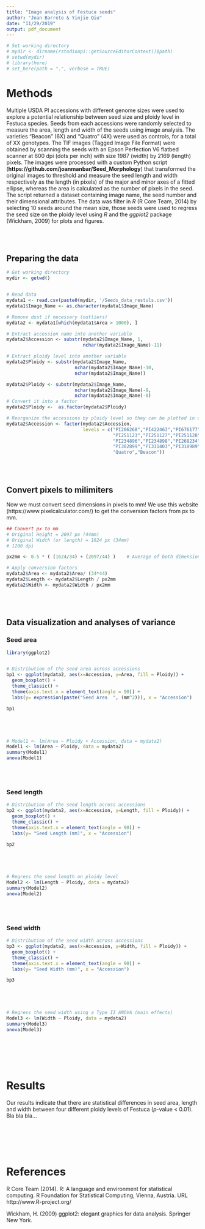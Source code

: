 ```yaml
---
title: "Image analysis of Festuca seeds"
author: "Joan Barreto & Yinjie Qiu"
date: "11/29/2019"
output: pdf_document
---
```


```r
# Set working directory
# mydir <- dirname(rstudioapi::getSourceEditorContext()$path)
# setwd(mydir)
# library(here)
# set_here(path = ".", verbose = TRUE)

```


\color{black}

# **Methods**

Multiple USDA PI accessions with different genome sizes were used to explore a potential relationship between seed size and ploidy level in Festuca species. Seeds from each accessions were randomly selected to measure the area, length and width of the seeds using image analysis. The varieties "Beacon" (6X) and "Quatro" (4X) were used as controls, for a total of XX genotypes. The TIF images (Tagged Image File Format) were obtained by scanning the seeds with an Epson Perfection V6 flatbed scanner at 600 dpi (dots per inch) with size 1987 (width) by 2169 (length) pixels. The images were processed with a custom Python script (**https://github.com/joanmanbar/Seed_Morphology**) that transformed the original images to threshold and measure the seed length and width respectively as the length (in pixels) of the major and minor axes of a fitted ellipse, whereas the area is calculated as the number of pixels in the seed. The script returned a dataset containing image name, the seed number and their dimensional attributes. The data was filter in _R_ (R Core Team, 2014) by selecting 10 seeds around the mean size, those seeds were used to regress the seed size on the ploidy level using _R_ and the _ggplot2_ package (Wickham, 2009) for plots and figures.




\
\

## **Preparing the data**

```r
# Get working directory
mydir <- getwd()


# Read data
mydata1 <- read.csv(paste0(mydir, '/Seeds_data_restuls.csv'))
mydata1$Image_Name <- as.character(mydata1$Image_Name)

# Remove dust if necessary (outliers)
mydata2 <- mydata1[which(mydata1$Area > 1000), ]

# Extract accession name into another variable
mydata2$Accession <- substr(mydata2$Image_Name, 1, 
                            nchar(mydata2$Image_Name)-11)

# Extract ploidy level into another variable
mydata2$Ploidy <- substr(mydata2$Image_Name, 
                         nchar(mydata2$Image_Name)-10,
                         nchar(mydata2$Image_Name))

mydata2$Ploidy <- substr(mydata2$Image_Name, 
                         nchar(mydata2$Image_Name)-9,
                         nchar(mydata2$Image_Name)-8)
# Convert it into a factor
mydata2$Ploidy <-  as.factor(mydata2$Ploidy)

# Reorganize the accessions by ploidy level so they can be plotted in order.
mydata2$Accession <- factor(mydata2$Accession, 
                            levels = c("PI206268","PI422463","PI676177",
                                       "PI251123","PI251127","PI251128",
                                       "PI234896","PI234898","PI268234",
                                       "PI302899","PI311403","PI318989",
                                       "Quatro","Beacon"))


```



\
\

## **Convert pixels to milimiters**


Now we must convert seed dimensions in pixels to mm!
We use this website (https://www.pixelcalculator.com/) to get the conversion factors from px to mm.

```r

## Convert px to mm
# Original Height = 2097 px (44mm)
# Original Width (or length) = 1624 px (34mm)
# 1200 dpi

px2mm <- 0.5 * ( (1624/34) + (2097/44) )    # Average of both dimensions

# Apply conversion factors
mydata2$Area <- mydata2$Area/ (34*44)
mydata2$Length <- mydata2$Length / px2mm
mydata2$Width <- mydata2$Width / px2mm


```



\
\

## **Data visualization and analyses of variance**


### **Seed area**
```r

library(ggplot2)


# Distribution of the seed area across accessions
bp1 <- ggplot(mydata2, aes(x=Accession, y=Area, fill = Ploidy)) +
  geom_boxplot() + 
  theme_classic() + 
  theme(axis.text.x = element_text(angle = 90)) + 
  labs(y= expression(paste("Seed Area  ", (mm^2))), x = "Accession")

bp1





# Model1 <- lm(Area ~ Ploidy + Accession, data = mydata2)
Model1 <- lm(Area ~ Ploidy, data = mydata2)
summary(Model1)
anova(Model1)


```
\
\

### **Seed length**

```r

# Distribution of the seed length across accessions
bp2 <- ggplot(mydata2, aes(x=Accession, y=Length, fill = Ploidy)) +
  geom_boxplot() + 
  theme_classic() + 
  theme(axis.text.x = element_text(angle = 90)) + 
  labs(y= "Seed Length (mm)", x = "Accession")

bp2





# Regress the seed length on ploidy level
Model2 <- lm(Length ~ Ploidy, data = mydata2)
summary(Model2)
anova(Model2)


```


\
\

### **Seed width**

```r

# Distribution of the seed width across accessions
bp3 <- ggplot(mydata2, aes(x=Accession, y=Width, fill = Ploidy)) +
  geom_boxplot() + 
  theme_classic() + 
  theme(axis.text.x = element_text(angle = 90)) + 
  labs(y= "Seed Width (mm)", x = "Accession")

bp3





# Regress the seed width using a Type II ANOVA (main effects)
Model3 <- lm(Width ~ Ploidy, data = mydata2)
summary(Model3)
anova(Model3)

```




\
\
\
\

# **Results**
Our results indicate that there are statistical differences in seed area, length and width between four different ploidy levels of Festuca ($p$-value < 0.01). Bla bla bla...




\
\
\
\

# **References**

R Core Team (2014). R: A language and environment for statistical computing. R Foundation for Statistical
Computing, Vienna, Austria. URL http://www.R-project.org/

Wickham, H. (2009) ggplot2: elegant graphics for data analysis. Springer New York.



